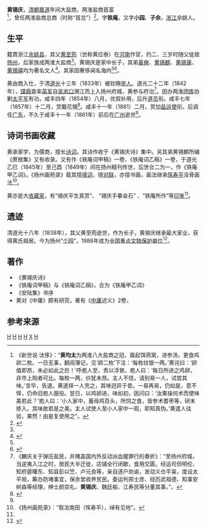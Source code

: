 '''黄锡庆'''，[[清朝|清朝]][[嘉庆|嘉]][[道光|道]]年间大盐商，两淮盐商首富<ref name="Huang rich">《新世说·汰侈》：“'''黄均太'''为两淮八大盐商之冠，晨起饵燕窝，进参汤，更食鸡卵二枚。一日无事，翻阅簿记，见‘卵二枚’下注：‘每枚纹银一两。’黄诧曰：‘卵值即昂，未必如此之巨！’呼庖人至，责以浮冒。庖人曰：‘每日所进之鸡卵，非市上购者可比。每枚一两，价犹未昂。主人不信，请别易一人，试尝其味。’言毕，告退。黄遂择一人充之，其味迥异于昔。一易再易，仍如是，意不怿，仍命旧庖人服役。翌日，以鸡卵进，味如初，因问曰：‘汝果操何术而使味美若此？’庖人曰：‘小人家中，蓄母鸡百头，所饲之食，皆参术耆枣等，研末掺入，其味故若是之美。主人试使人至小人家中一观，即知真伪。’黄遣人往验，果然！由是复使用之”。</ref>，曾任两淮盐商总商（时称“首总”）<ref name="Huang">{{cite web |url=http://www.yznews.com.cn/2012-04/07/content_3891358.htm |title=解密个园少东家黄锡庆 |publisher=扬州网 |author=扬州晚报 |date=2012年4月7日 }}{{Dead link|date=2019年12月 |bot=InternetArchiveBot |fix-attempted=yes }}</ref>。字'''铁庵'''，又字'''小园'''、'''子余'''，[[浙江|浙江]]余姚人。

==生平==
籍貫浙江[[余姚县|余姚县]]，其父[[黄至筠|黄至筠]]（世称黄应泰）在[[河南|河南]]作官，约二、三岁时随父徙居[[扬州|扬州]]，后家族成两淮大盐商<ref name="Huang"/>。黄锡庆是家中长子，其弟[[黃奭|黃奭]]、[[黄锡麒|黄锡麒]]、[[黄锡康|黄锡康]]、[[黄锡禧|黄锡禧]]均为著名文人<ref>{{cite web |url=http://news.163.com/11/1119/10/7J7EAUG600014AED.html |title=清代辑佚家黄奭身世揭秘(图) |publisher=网易新闻 |author=扬州晚报(扬州) |date=2011-11-19 |accessdate=2016-10-22 |archive-date=2016-10-23 |archive-url=https://web.archive.org/web/20161023050927/http://news.163.com/11/1119/10/7J7EAUG600014AED.html |dead-url=no }}</ref>。其家因奢侈闻名海内<ref name="Huang rich"/><ref>{{cite web|url=http://www.ycwb.com/ePaper/ycwb/html/2012-01/26/content_1308979.htm|title=清朝盐商的奢侈早餐|publisher=羊城晚报|author=赖晨|date=2012年1月26日|deadurl=yes|archiveurl=https://web.archive.org/web/20120201141427/http://www.ycwb.com/ePaper/ycwb/html/2012-01/26/content_1308979.htm|archivedate=2012年2月1日|accessdate=2016年10月22日}}</ref>。

黄由商入仕，于清[[道光|道光]]十三年（1833年）被钦赐[[举人|举人]]。道光二十二年（1842年），[[璞鼎查|璞鼎查]]率[[英军|英军]]自[[吴淞口|吴淞口]]溯江而上入扬州府城，黄参与府治<ref>《麟庆关于弹压盐民，并掩盖国内外反动派血腥罪行的奏折》：“至扬州府城，当逆夷入江之时，居民大半迁徙，店铺全行闭歇，食用交匮。经运司但明伦、知府晏曙东、知县彭以竺、卢元良等，亲自逐户劝谕，发动义仓平粜，度设太平局，筹办防堵事宜，保赤堂收养贫民。委运判郑士彦、经历武祖德、知事安树森等经理，绅士颜崇礼、'''黄锡庆'''、魏廷榆、江寿民等分董其事。”。</ref>。因办两淮[[团练|团练]]协剿[[太平军|太平军]]有功，咸丰四年（1854年）八月，优叙补用，后升[[道员|道员]]衔。咸丰七年（1857年）十二月，赏戴花翎<ref>{{cite web|url=http://wenxian.fanren8.com/06/03/75/102.htm |title=清实录咸丰朝实录 |volume=102}}</ref>。咸丰十一年（1861）二月，赏加[[盐运使|盐运使]]衔。后调任[[广东|广东]]，不久于咸丰十一年（1861年）前后在[[广州|广州]]逝世<ref name="Huang"/>。

==诗词书画收藏==
黄承家学，为儒商，擅长[[诗词|诗词]]。其诗作收于《黄锡庆诗》集中。另其弟黄锡麒所编《蔗根集》又有收录。又有作《铁庵词甲稿》一卷、《铁庵词乙稿》一卷，于道光乙巳（1845年）至己酉（1849年）间在扬州精刊传世，后世合二为一，作《铁庵甲乙词》。《扬州画苑录》载其擅[[填词|填词]]，擅[[对联|对联]]，亦擅书画，画法继承[[恽寿平|恽寿平]]没骨画法<ref>《扬州画苑录》：“取法南田（恽寿平），绰有见地”。</ref>。

黄亦是大[[收藏家|收藏家]]，有“锡庆平生真赏”、 “锡庆手摹金石” 、“铁庵所作”等[[篆刻|印鉴]]<ref name="Huang"/>。

==遗迹==

清道光十八年（1838年），其父黄至筠逝世，作为长子，黄锡庆继承最大家业，获得黄氏祖居。今为扬州“[[个园|个园]]”，1988年成为[[全国重点文物保护单位|全国重点文物保护单位]]<ref name>{{cite web |url=http://www.guoxue.com/?p=19371 |title=中国历代名园简介（二）：中国十大名园之扬州个园 |publisher=国学网 |author=陈友冰 |date=2014-04-08 |accessdate=2016-10-22 |archive-date=2015-11-01 |archive-url=https://web.archive.org/web/20151101185043/http://www.guoxue.com/?p=19371 |dead-url=no }}</ref>。

==著作==
* 《黄锡庆诗》
* 《铁庵词甲稿》与《铁庵词乙稿》，合为《铁庵甲乙词》
* 《安陆集》书序
* 黄对《中庸》颇有研究，著有《[[中庸|中庸]]述义》2卷，

==参考来源==
{{reflist|2}}

[[Category:余姚人|H]]
[[Category:清朝商人|H]]
[[Category:余姚黄氏|H]]
[[Category:宁波商帮|H]]
[[Category:黄应泰家族|X]]
[[Category:清朝词人|H]]